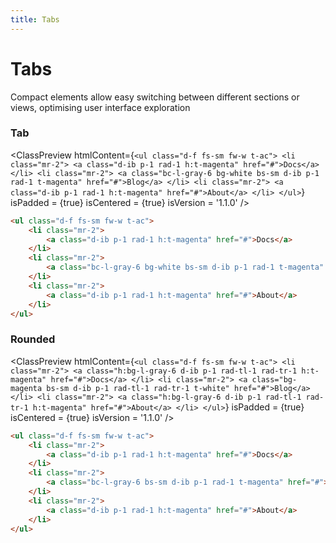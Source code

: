 ```yaml
---
title: Tabs
---
```



# Tabs

Compact elements allow easy switching between different sections or views, optimising user interface exploration

### Tab

<ClassPreview
  htmlContent={`
    <ul class="d-f fs-sm fw-w t-ac">
        <li class="mr-2">
            <a class="d-ib p-1 rad-1 h:t-magenta" href="#">Docs</a>
        </li>
        <li class="mr-2">
            <a class="bc-l-gray-6 bg-white bs-sm d-ib p-1 rad-1 t-magenta" href="#">Blog</a>
        </li>
        <li class="mr-2">
            <a class="d-ib p-1 rad-1 h:t-magenta" href="#">About</a>
        </li>
    </ul>
  `}
  isPadded = {true}
  isCentered = {true}
  isVersion = '1.1.0'
/>

```html
<ul class="d-f fs-sm fw-w t-ac">
    <li class="mr-2">
        <a class="d-ib p-1 rad-1 h:t-magenta" href="#">Docs</a>
    </li>
    <li class="mr-2">
        <a class="bc-l-gray-6 bg-white bs-sm d-ib p-1 rad-1 t-magenta" href="#">Blog</a>
    </li>
    <li class="mr-2">
        <a class="d-ib p-1 rad-1 h:t-magenta" href="#">About</a>
    </li>
</ul>
```

### Rounded

<ClassPreview
  htmlContent={`
    <ul class="d-f fs-sm fw-w t-ac">
        <li class="mr-2">
            <a class="h:bg-l-gray-6 d-ib p-1 rad-tl-1 rad-tr-1 h:t-magenta" href="#">Docs</a>
        </li>
        <li class="mr-2">
            <a class="bg-magenta bs-sm d-ib p-1 rad-tl-1 rad-tr-1 t-white" href="#">Blog</a>
        </li>
        <li class="mr-2">
            <a class="h:bg-l-gray-6 d-ib p-1 rad-tl-1 rad-tr-1 h:t-magenta" href="#">About</a>
        </li>
    </ul>
  `}
  isPadded = {true}
  isCentered = {true}
  isVersion = '1.1.0'
/>

```html
<ul class="d-f fs-sm fw-w t-ac">
    <li class="mr-2">
        <a class="d-ib p-1 rad-1 h:t-magenta" href="#">Docs</a>
    </li>
    <li class="mr-2">
        <a class="bc-l-gray-6 bs-sm d-ib p-1 rad-1 t-magenta" href="#">Blog</a>
    </li>
    <li class="mr-2">
        <a class="d-ib p-1 rad-1 h:t-magenta" href="#">About</a>
    </li>
</ul>